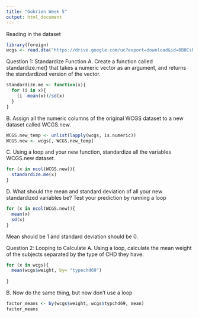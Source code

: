 ---
title: "Gobrien Week 5"
output: html_document
---
Reading in the dataset
```{r}
library(foreign)
wcgs <- read.dta("https://drive.google.com/uc?export=download&id=0B8CsRLdwqzbzYWxfN3ExQllBQkU")
```

Question 1: Standardize Function
A. Create a function called standardize.me() that takes a numeric vector as an argument, and returns the standardized version of the vector. 
```{r}
standardize.me <- function(x){
  for (i in x){
    (i -mean(x))/sd(x)
  }
}
```
B. Assign all the numeric columns of the original WCGS dataset to a new dataset called WCGS.new. 
```{r}
WCGS.new_temp <- unlist(lapply(wcgs, is.numeric))
WCGS.new <- wcgs[, WCGS.new_temp]
```

C. Using a loop and your new function, standardize all the variables WCGS.new dataset.
```{r}
for (x in ncol(WCGS.new)){
  standardize.me(x)
}
```
D. What should the mean and standard deviation of all your new standardized variables be? Test your prediction by running a loop
```{r}
for (x in ncol(WCGS.new)){
  mean(x)
  sd(x)
}
```
Mean should be 1 and standard deviation should be 0. 

Question 2: Looping to Calculate
A. Using a loop, calculate the mean weight of the subjects separated by the type of CHD they have. 
```{r}
for (x in wcgs){
  mean(wcgs$weight, by= "typechd69")
  
}
```

B. Now do the same thing, but now don't use a loop
```{r}
factor_means <- by(wcgs$weight, wcgs$typchd69, mean)
factor_means
```
